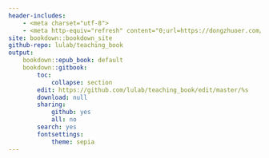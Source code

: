 ```yaml
---
header-includes:
    - <meta charset="utf-8">
    - <meta http-equiv="refresh" content="0;url=https://dongzhuoer.com/2018/05/24/package-development">
site: bookdown::bookdown_site
github-repo: lulab/teaching_book
output: 
    bookdown::epub_book: default   
    bookdown::gitbook:
        toc:
            collapse: section
        edit: https://github.com/lulab/teaching_book/edit/master/%s
        download: null
        sharing: 
            github: yes
            all: no
        search: yes
        fontsettings:
            theme: sepia
---
```



